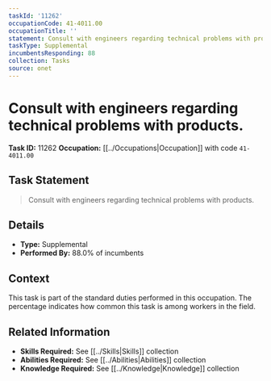 ```yaml
---
taskId: '11262'
occupationCode: 41-4011.00
occupationTitle: ''
statement: Consult with engineers regarding technical problems with products.
taskType: Supplemental
incumbentsResponding: 88
collection: Tasks
source: onet
---
```

# Consult with engineers regarding technical problems with products.

**Task ID:** 11262
**Occupation:** [[../Occupations|Occupation]] with code `41-4011.00`

## Task Statement

> Consult with engineers regarding technical problems with products.

## Details

- **Type:** Supplemental
- **Performed By:** 88.0% of incumbents

## Context

This task is part of the standard duties performed in this occupation. The percentage indicates how common this task is among workers in the field.

## Related Information

- **Skills Required:** See [[../Skills|Skills]] collection
- **Abilities Required:** See [[../Abilities|Abilities]] collection
- **Knowledge Required:** See [[../Knowledge|Knowledge]] collection
